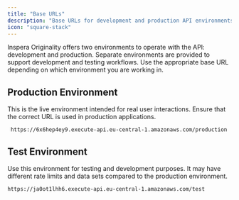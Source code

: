 ```yaml
---
title: "Base URLs"
description: "Base URLs for development and production API environments."
icon: "square-stack"
---
```


Inspera Originality offers two environments to operate with the API: development and production. Separate environments are provided to support development and testing workflows. Use the appropriate base URL depending on which environment you are working in.

## Production Environment

This is the live environment intended for real user interactions. Ensure that the correct URL is used in production applications.

```shellscript Development Environment icon=webhook
 https://6x6hep4ey9.execute-api.eu-central-1.amazonaws.com/production
```

## Test Environment

Use this environment for testing and development purposes. It may have different rate limits and data sets compared to the production environment.

```shellscript Test Environment icon=webhook
https://ja0ot1lhh6.execute-api.eu-central-1.amazonaws.com/test
```